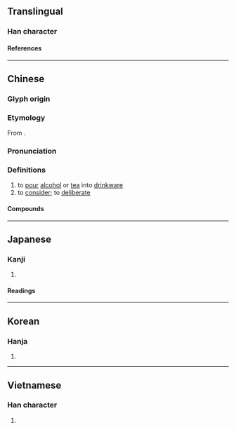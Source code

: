 {{character info/new}}
==Translingual==

===Han character===
{{Han char|rn=68|rad=斗|as=09|sn=13|four=44700|canj=TVYJ|ids=⿰甚斗}}

====References====
{{Han ref|kx=0478.190|dkj=13517|dj=0837.070|hdz=32255.020|uh=659F}}

----

==Chinese==
{{zh-forms}}

===Glyph origin===
{{Han etym}}

===Etymology===
From {{inh|zh|sit-pro|*l-(t/d)jam||to fill, flat}}.

===Pronunciation===
{{zh-pron
|m=zhēn
|c=zam1
|h=pfs=chṳ̂m
|mn=chim
|mc=y
|oc=y
|cat=v
}}

===Definitions===
{{zh-hanzi}}

# to [[pour]] [[alcohol]] or [[tea]] into [[drinkware]]
# to [[consider]]; to [[deliberate]]

====Compounds====
{{zh-der|字斟句酌|斟愖|斟酌|斟酌損益|斟酒|斟量|淺斟低唱|淺斟低謳|淺斟低酌|滿斟|自斟自飲}}

----

==Japanese==

===Kanji===
{{ja-kanji|grade=|rs=斗09}}

# {{defn|lang=ja|sort=斗09}}

====Readings====
{{ja-readings
|on=しん
|kun=くむ, くみかわす
}}

----

==Korean==

===Hanja===
{{ko-hanja|짐}}

# {{defn|lang=ko|sort=斗09}}

----

==Vietnamese==

===Han character===
{{vi-readings|rs=斗09|reading=châm}}

# {{defn|lang=vi|sort=斗09}}